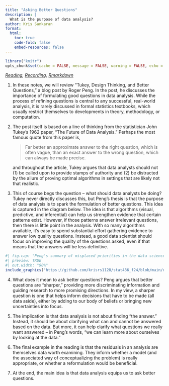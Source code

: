 ```yaml
---
title: "Asking Better Questions"
description: | 
  What is the purpose of data analysis?
author: Kris Sankaran
format:
  html:
    toc: true
    code-fold: false
    embed-resources: false
---
```



```r
library("knitr")
opts_chunk$set(cache = FALSE, message = FALSE, warning = FALSE, echo = FALSE)
```

_[Reading](https://simplystatistics.org/posts/2019-04-17-tukey-design-thinking-and-better-questions/), [Recording](https://mediaspace.wisc.edu/media/Week%2014%20%5B3%5D%20Asking%20Better%20Questions/1_de62tpn9), [Rmarkdown](https://github.com/krisrs1128/stat436_s24/blob/main/notes/2024-12-27-week14-3.Rmd)_

1. In these notes, we will review "Tukey, Design Thinking, and Better Questions,"
a blog post by Roger Peng. In the post, he discusses the importance of
formulating good questions in data analysis. While the process of refining
questions is central to any successful, real-world analysis, it is rarely
discussed in formal statistics textbooks, which usually restrict themselves to
developments in theory, methodology, or computation.

2. The post itself is based on a line of thinking from the statistician John
Tukey's 1962 paper, "The Future of Data Analysis."  Perhaps the most famous
quote from this paper is,

    > Far better an approximate answer to the right question, which is often vague,
    than an exact answer to the wrong question, which can always be made precise.
    
    and throughout the article, Tukey argues that data analysts should not (1) be
    called upon to provide stamps of authority and (2) be distracted by the allure
    of proving optimal algorithms in settings that are likely not that realistic.

3. This of course begs the question -- what should data analysts be doing? Tukey
never directly discusses this, but Peng's thesis is that the purpose of data
analysis is to spark the formulation of better questions. This idea is captured
in the diagram below. The idea is that algorithms (visual, predictive, and
inferential) can help us strengthen evidence that certain patterns exist.
However, if those patterns answer irrelevant questions, then there is little
point in the analysis. With so many algorithms available, it's easy to spend
substantial effort gathering evidence to answer low quality questions. Instead,
a good data scientist should focus on improving the quality of the questions
asked, even if that means that the answers will be less definitive.

```r
#| fig.cap: "Peng's summary of misplaced priorities in the data science process."
#| preview: TRUE
#| out.width: "90%"
include_graphics("https://github.com/krisrs1128/stat436_f24/blob/main/docs/figure/question_evidence.png?raw=true")
```

4. What does it mean to ask better questions? Peng argues that better questions
are "sharper," providing more discriminating information and guiding research to
more promising directions. In my view, a sharper question is one that helps
inform decisions that have to be made (all data aside), either by adding to our
body of beliefs or bringing new uncertainties into focus.

5. The implication is that data analysis is not about finding "the answer."
Instead, it should be about clarifying what can and cannot be answered based on
the data. But more, it can help clarify what questions we really want answered
-- in Peng's words, "we can learn more about ourselves by looking at the data."

6. The final example in the reading is that the residuals in an analysis are
themselves data worth examining. They inform whether a model (and the associated
way of conceptualizing the problem) is really appropriate, or whether a
reformulation would be beneficial.

7. At the end, the main idea is that data analysis equips us to ask better
questions.
